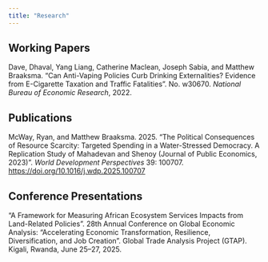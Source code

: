 ```yaml
---
title: "Research"
---
```


## Working Papers

Dave, Dhaval, Yang Liang, Catherine Maclean, Joseph Sabia, and Matthew Braaksma. "Can Anti-Vaping Policies Curb Drinking Externalities? Evidence from E-Cigarette Taxation and Traffic Fatalities". No. w30670. *National Bureau of Economic Research*, 2022.

## Publications

McWay, Ryan, and Matthew Braaksma. 2025. "The Political Consequences of Resource Scarcity: Targeted Spending in a Water-Stressed Democracy. A Replication Study of Mahadevan and Shenoy (Journal of Public Economics, 2023)". *World Development Perspectives* 39: 100707. [https://doi.org/10.1016/j.wdp.2025.100707](https://doi.org/10.1016/j.wdp.2025.100707)

## Conference Presentations

"A Framework for Measuring African Ecosystem Services Impacts from Land-Related Policies". 28th Annual Conference on Global Economic Analysis: "Accelerating Economic Transformation, Resilience, Diversification, and Job Creation". Global Trade Analysis Project (GTAP). Kigali, Rwanda, June 25--27, 2025.